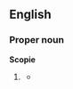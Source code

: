 ==English==

===Proper noun===
'''Scopie'''

# {{obsolete}} {{alternative spelling of|Skopje}}
#*{{quote-book
|year=1917
|author=D. Misheff
|title=The Truth About Macedonia
|url=http://books.google.com/books?id=peQ4AAAAIAAJ
|publisher=Pochon-Jent & Bühler
|page=25
|passage=In '''Scopie''' there are three Bulgarian schools; the two have about 60 scholars each,
and the third, the largest of the three, has more than 100 scholars.}}